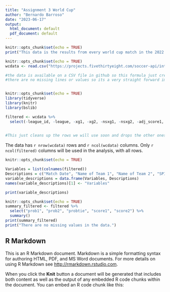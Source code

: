 ---
title: "Assignment 3 World Cup"
author: "Bernardo Barroso"
date: "2023-06-17"
output:
  html_document: default
  pdf_document: default
---

```{r setup, include=FALSE}
knitr::opts_chunk$set(echo = TRUE)
print("This data is the results from every world cup match in the 2022 edition. Each team has an SPI, every team has an offensive rating that represents the number of goals that it would be expected to score against an average team on a neutral field and a defensive rating that represents the number of goals that it would be expected to concede. These ratings, in turn, produce an overall SPI rating, which represents the percentage of points — a win is worth 3 points, a tie worth 1 point, and a loss worth 0 points — the team would be expected to take if that match were played over and over again.")
```


```{r import data, include=FALSE}
knitr::opts_chunk$set(echo = TRUE)
wcdata <- read.csv("https://projects.fivethirtyeight.com/soccer-api/international/2022/wc_matches.csv")

#the data is available on a CSV file in github so this formula just creates a db as it reads the csv.
#there are no missing lines or values so its a very straight forward import.



```

```{r filter, include=FALSE}
knitr::opts_chunk$set(echo = TRUE)
library(tidyverse)
library(knitr)
library(bslib)

filtered <- wcdata %>%
  select(-league_id, -league, -xg1, -xg2, -nsxg1, -nsxg2, -adj_score1, -adj_score2)
  

#This just cleans up the rows we will use soon and drops the other ones

```

The data has `r nrow(wcdata)` rows and `r ncol(wcdata)` columns. Only `r ncol(filtered)` columns will be used in the analysis, with all rows. 

```{r table description, include=TRUE}
knitr::opts_chunk$set(echo = TRUE)

Variables = list(colnames(filtered))
Descriptions = c("Match Date", "Name of Team 1", "Name of Team 2", "SPI Rating Team 1", "SPI Rating Team 2", "Probability of Team 1 Victory", "Probability of Team 2 Victory", "Probability of a Tie", "Projected Score for Team 1", "Projected Score for Team 2", "Actual Score for Team 1", "Actual Score for Team 2")
variable_descriptions = data.frame(Variables, Descriptions)
names(variable_descriptions)[1] <- "Variables"

print(variable_descriptions)


```

```{r summary, include=TRUE}
knitr::opts_chunk$set(echo = TRUE)
summary_filtered <- filtered %>%
  select("prob1", "prob2", "probtie", "score1", "score2") %>%
  summary()
print(summary_filtered)
print("There are no missing values in the data.")

```

## R Markdown

This is an R Markdown document. Markdown is a simple formatting syntax for authoring HTML, PDF, and MS Word documents. For more details on using R Markdown see <http://rmarkdown.rstudio.com>.

When you click the **Knit** button a document will be generated that includes both content as well as the output of any embedded R code chunks within the document. You can embed an R code chunk like this:
